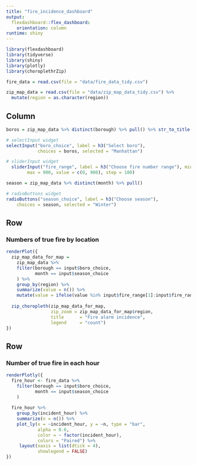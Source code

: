 ```yaml
---
title: "fire_incidence_dashboard"
output: 
  flexdashboard::flex_dashboard:
    orientation: column
runtime: shiny
---
```


```r
library(flexdashboard)
library(tidyverse)
library(shiny)
library(plotly)
library(choroplethrZip)
```

```r
fire_data = read.csv(file = "data/fire_data_tidy.csv")

zip_map_data = read.csv(file = "data/zip_map_data_tidy.csv") %>%
  mutate(region = as.character(region))
```

Column {.sidebar}
-----------------------------------------------------------------------

```r
boros = zip_map_data %>% distinct(borough) %>% pull() %>% str_to_title()

# selectInput widget
selectInput("boro_choice", label = h3("Select boro"),
            choices = boros, selected = "Manhattan")

# sliderInput widget
  sliderInput("fire_range", label = h3("Choose fire number range"), min = 0, 
        max = 900, value = c(0, 900), step = 100)

season = zip_map_data %>% distinct(month) %>% pull() 

# radioButtons widget
radioButtons("season_choice", label = h3("Choose season"),
    choices = season, selected = "Winter")
```


Row
-----------------------------------------------------------------------

### Numbers of true fire by location

```r
renderPlot({
  zip_map_data_for_map = 
    zip_map_data %>% 
    filter(borough == input$boro_choice,
           month == input$season_choice
    ) %>%  
    group_by(region) %>% 
    summarize(value = n()) %>%
    mutate(value = ifelse(value %in% input$fire_range[1]:input$fire_range[2], value, 0))
  
  zip_choropleth(zip_map_data_for_map,
                 zip_zoom = zip_map_data_for_map$region, 
                 title      = "Fire alarm incidence",
                 legend     = "count")
})
```

Row {.tabset .tabset-fade}
-----------------------------------------------------------------------

### Number of true fire in each hour

```r
renderPlotly({
  fire_hour <- fire_data %>% 
    filter(borough == input$boro_choice,
           month == input$season_choice
    ) 
  
  fire_hour %>%
    group_by(incident_hour) %>%
    summarize(n = n()) %>%
    plot_ly(x = ~incident_hour, y = ~n, type = "bar", 
            alpha = 0.6, 
            color = ~ factor(incident_hour), 
            colors = "Paired") %>%
     layout(xaxis = list(dtick = 4),
            showlegend = FALSE)
})
```